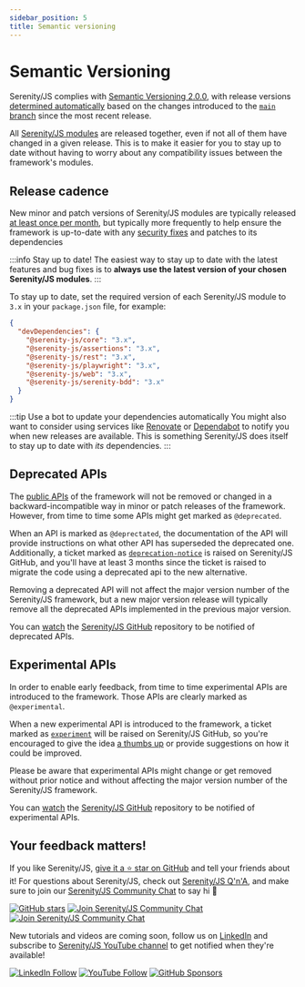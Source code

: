 ```yaml
---
sidebar_position: 5
title: Semantic versioning
---
```


# Semantic Versioning

Serenity/JS complies with [Semantic Versioning 2.0.0](https://semver.org/),
with release versions [determined automatically](/community/contributing#conventional-commits-and-automated-releases) based on the changes
introduced to the [`main` branch](https://github.com/serenity-js/serenity-js/tree/main) since the most recent release.

All [Serenity/JS modules](/handbook/getting-started/architecture) are released together, even if not all of them have changed in a given release.
This is to make it easier for you to stay up to date without having to worry about any compatibility issues between the framework's modules.

## Release cadence

New minor and patch versions of Serenity/JS modules are typically released [at least once per month](/changelog),
but typically more frequently to help ensure the framework is up-to-date
with any [security fixes](https://snyk.io/test/github/serenity-js/serenity-js) and patches to its dependencies

:::info Stay up to date!
The easiest way to stay up to date with the latest features and bug fixes is to **always use the latest version of your chosen Serenity/JS modules**.
:::

To stay up to date, set the required version of each Serenity/JS module to `3.x` in your `package.json` file, for example:

```json title="package.json"
{
  "devDependencies": {
    "@serenity-js/core": "3.x",
    "@serenity-js/assertions": "3.x",
    "@serenity-js/rest": "3.x",
    "@serenity-js/playwright": "3.x",
    "@serenity-js/web": "3.x",
    "@serenity-js/serenity-bdd": "3.x"
  }
}
```

:::tip Use a bot to update your dependencies automatically
You might also want to consider using services like [Renovate](https://github.com/renovatebot/renovate) or [Dependabot](https://github.com/dependabot)
to notify you when new releases are available. This is something Serenity/JS does itself to stay up to date with _its_ dependencies.
:::

## Deprecated APIs

The [public APIs](/api) of the framework will not be removed or changed in a backward-incompatible way in minor or patch releases of the framework. However, from time to time some APIs might get marked as `@deprecated`.

When an API is marked as `@deprectated`, the documentation of the API will provide instructions on what other API has superseded the deprecated one. Additionally, a ticket marked as [`deprecation-notice`](https://github.com/serenity-js/serenity-js/labels/deprecation-notice) is raised on Serenity/JS GitHub, and you'll have at least 3 months since the ticket is raised to migrate the code using a deprecated api to the new alternative.

Removing a deprecated API will not affect the major version number of the Serenity/JS framework, but a new major version release will typically remove all the deprecated APIs implemented in the previous major version.

You can [watch](https://docs.github.com/en/github/managing-subscriptions-and-notifications-on-github/configuring-notifications#configuring-your-watch-settings-for-an-individual-repository) the [Serenity/JS GitHub](https://github.com/serenity-js/serenity-js) repository to be notified of deprecated APIs.

## Experimental APIs

In order to enable early feedback, from time to time experimental APIs are introduced to the framework. Those APIs are clearly marked as `@experimental`.

When a new experimental API is introduced to the framework, a ticket marked as [`experiment`](https://github.com/jan-molak/serenity-js/labels/experiment) will be raised on Serenity/JS GitHub, so you're encouraged to give the idea [a thumbs up](https://help.github.com/en/github/collaborating-with-issues-and-pull-requests/about-conversations-on-github#reacting-to-ideas-in-comments) or provide suggestions on how it could be improved.

Please be aware that experimental APIs might change or get removed without prior notice and without affecting the major version number of the Serenity/JS framework.

You can [watch](https://docs.github.com/en/github/managing-subscriptions-and-notifications-on-github/configuring-notifications#configuring-your-watch-settings-for-an-individual-repository) the [Serenity/JS GitHub](https://github.com/serenity-js/serenity-js) repository to be notified of experimental APIs.

## Your feedback matters!

If you like Serenity/JS, [give it a ⭐ star on GitHub](https://github.com/serenity-js/serenity-js) and tell your friends about it!
For questions about Serenity/JS, check out [Serenity/JS Q'n'A](https://github.com/orgs/serenity-js/discussions/categories/how-do-i),
and make sure to join our [Serenity/JS Community Chat](https://matrix.to/#/#serenity-js:gitter.im) to say hi 👋

[![GitHub stars](https://img.shields.io/github/stars/serenity-js/serenity-js)](https://github.com/serenity-js/serenity-js)
[![Join Serenity/JS Community Chat](https://img.shields.io/badge/Serenity%2FJS-Q'n'A-FBD30B?logo=github)](https://matrix.to/#/#serenity-js:gitter.im)
[![Join Serenity/JS Community Chat](https://img.shields.io/badge/Chat-Serenity%2FJS%20Community-FBD30B?logo=matrix)](https://matrix.to/#/#serenity-js:gitter.im)

New tutorials and videos are coming soon, follow us on [LinkedIn](https://www.linkedin.com/company/serenity-js) and subscribe to [Serenity/JS YouTube channel](https://www.youtube.com/channel/UC0RdeVPyjtJopVHvlLrXd1Q) to get notified when they're available!

[![LinkedIn Follow](https://img.shields.io/badge/Follow%20Serenity%2FJS-0077B5?style=for-the-badge&logo=linkedin&logoColor=white)](https://www.linkedin.com/company/serenity-js)
[![YouTube Follow](https://img.shields.io/badge/Watch%20@serenity--js-E62117?style=for-the-badge&logo=youtube&logoColor=white)](https://www.youtube.com/@serenity-js)
[![GitHub Sponsors](https://img.shields.io/badge/Support%20@serenity%2FJS-703EC8?style=for-the-badge&logo=github&logoColor=white)](https://github.com/sponsors/serenity-js)
